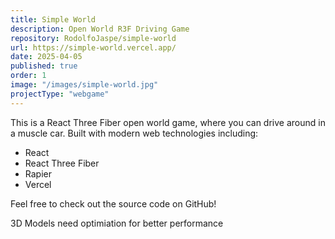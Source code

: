 ```yaml
---
title: Simple World
description: Open World R3F Driving Game
repository: RodolfoJaspe/simple-world
url: https://simple-world.vercel.app/
date: 2025-04-05
published: true
order: 1
image: "/images/simple-world.jpg"
projectType: "webgame"
---
```


This is a React Three Fiber open world game, where you can drive around in a muscle car. Built with modern web technologies including:

- React
- React Three Fiber
- Rapier
- Vercel

Feel free to check out the source code on GitHub!

3D Models need optimiation for better performance

